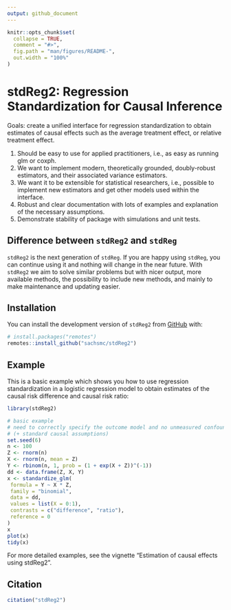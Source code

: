 ```yaml
---
output: github_document
---
```


<!-- README.md is generated from README.Rmd. Please edit that file -->

```r
knitr::opts_chunk$set(
  collapse = TRUE,
  comment = "#>",
  fig.path = "man/figures/README-",
  out.width = "100%"
)
```

# stdReg2: Regression Standardization for Causal Inference

<!-- badges: start -->
<!-- badges: end -->

Goals: create a unified interface for regression standardization to obtain estimates of causal effects such as the average treatment effect, or relative treatment effect. 

1. Should be easy to use for applied practitioners, i.e., as easy as running glm or coxph. 
2. We want to implement modern, theoretically grounded, doubly-robust estimators, and their associated variance estimators.
3. We want it to be extensible for statistical researchers, i.e., possible to implement new estimators and get other models used within the interface.
4. Robust and clear documentation with lots of examples and explanation of the necessary assumptions. 
5. Demonstrate stability of package with simulations and unit tests. 

## Difference between `stdReg2` and `stdReg`

`stdReg2` is the next generation of `stdReg`. If you are happy using `stdReg`, you can continue using it and nothing will change in the near future. With `stdReg2` we aim to solve similar problems but with nicer output, more available methods, the possibility to include new methods, and mainly to make maintenance and updating easier. 

## Installation

You can install the development version of `stdReg2` from [GitHub](https://github.com/) with:

``` r
# install.packages("remotes")
remotes::install_github("sachsmc/stdReg2")
```

## Example

This is a basic example which shows you how to use regression standardization in a logistic regression model to obtain estimates of the causal risk difference and causal risk ratio:

```r
library(stdReg2)

# basic example
# need to correctly specify the outcome model and no unmeasured confounders
# (+ standard causal assumptions)
set.seed(6)
n <- 100
Z <- rnorm(n)
X <- rnorm(n, mean = Z)
Y <- rbinom(n, 1, prob = (1 + exp(X + Z))^(-1))
dd <- data.frame(Z, X, Y)
x <- standardize_glm(
 formula = Y ~ X * Z,
 family = "binomial",
 data = dd,
 values = list(X = 0:1),
 contrasts = c("difference", "ratio"),
 reference = 0
)
x
plot(x)
tidy(x)
```

For more detailed examples, see the vignette "Estimation of causal effects using stdReg2".


## Citation

```r
citation("stdReg2")
```

